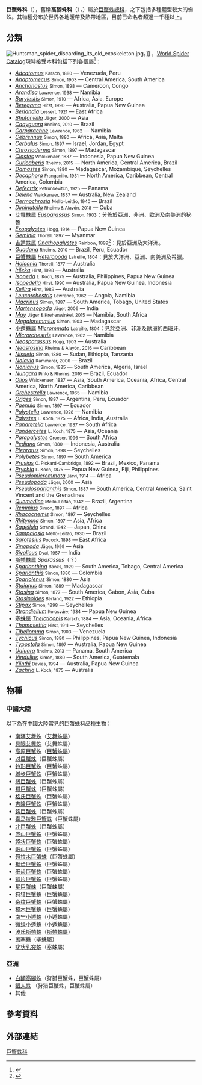 {{Automatic taxobox
| fossil_range = {{Fossil range|第三纪|现代}}
 | image=Huntsman spider white bg03.jpg
 | image_width = 250px
 | image_caption = 獵人蛛
 | taxon=Sparassidae
 |authority = {{link-en|Bertkau|Philip Bertkau}}, 1872
 | diversity_link = #分佈
 | diversity = 82屬、1009種
 | range_map = Distribution.sparassidae.1.png
 | range_map_width = 250px
 | subdivision_ranks = 以下[[屬|屬]]、[[種|種]]
 | subdivision = [[#分類|見內文]]
}}

'''巨蟹蛛科'''（{{lang|la|Sparassidae}}），舊稱'''高腳蛛科'''（{{lang|la|Heteropodidae}}），）屬於[[巨蟹蛛總科|巨蟹蛛總科]]，之下包括多種體型較大的蜘蛛。其物種分布於世界各地暖帶及熱帶地區，目前已命名者超過一千種以上。

==分類==
[[File:Huntsman_spider_discarding_its_old_exoskeleton.jpg|thumb]]。]]
{{as of|2019|04}}，[[World_Spider_Catalog|World Spider Catalog]]現時接受本科包括下列各個屬<ref name=NMBE>{{cite web |url=http://www.wsc.nmbe.ch/family/90 |title=Family: Sparassidae Bertkau, 1872 |website=World Spider Catalog |access-date=2019-04-24 |publisher=Natural History Museum Bern |language=en |archive-date=2020-10-31 |archive-url=https://web.archive.org/web/20201031103428/https://wsc.nmbe.ch/family/90 |dead-url=no }}</ref>：
{{div col|colwidth=30em|small=yes}}
*''[[Adcatomus|Adcatomus]]'' <small>Karsch, 1880</small> — Venezuela, Peru
*''[[Anaptomecus|Anaptomecus]]'' <small>Simon, 1903</small> — Central America, South America
*''[[Anchonastus|Anchonastus]]'' <small>Simon, 1898</small> — Cameroon, Congo
*''[[Arandisa|Arandisa]]'' <small>Lawrence, 1938</small> — Namibia
*''[[Barylestis|Barylestis]]'' <small>Simon, 1910</small> — Africa, Asia, Europe
*''[[Beregama|Beregama]]'' <small>Hirst, 1990</small> — Australia, Papua New Guinea
*''[[Berlandia|Berlandia]]'' <small>Lessert, 1921</small> — East Africa
*''[[Bhutaniella|Bhutaniella]]'' <small>Jäger, 2000</small> — Asia
*''[[Caayguara|Caayguara]]'' <small>Rheims, 2010</small> — Brazil
*''[[Carparachne|Carparachne]]'' <small>Lawrence, 1962</small> — Namibia
*''[[Cebrennus|Cebrennus]]'' <small>Simon, 1880</small> — Africa, Asia, Malta
*''[[Cerbalus|Cerbalus]]'' <small>Simon, 1897</small> — Israel, Jordan, Egypt
*''[[Chrosioderma|Chrosioderma]]'' <small>Simon, 1897</small> — Madagascar
*''[[Clastes|Clastes]]'' <small>Walckenaer, 1837</small> — Indonesia, Papua New Guinea
*''[[Curicaberis|Curicaberis]]'' <small>Rheims, 2015</small> — North America, Central America, Brazil
*''[[Damastes_(spider)|Damastes]]'' <small>Simon, 1880</small> — Madagascar, Mozambique, Seychelles
*''[[Decaphora|Decaphora]]'' <small>Franganillo, 1931</small> — North America, Caribbean, Central America, Colombia
*''[[Defectrix|Defectrix]]'' <small>Petrunkevitch, 1925</small> — Panama
*''[[Delena|Delena]]'' <small>Walckenaer, 1837</small> — Australia, New Zealand
*''[[Dermochrosia|Dermochrosia]]'' <small>Mello-Leitão, 1940</small> — Brazil
*''[[Diminutella|Diminutella]]'' <small>Rheims & Alayón, 2018</small> — Cuba
* [[艾舞蛛属|艾舞蛛属]] ''[[Eusparassus|Eusparassus]]'' <small>Simon, 1903</small>：分佈於亞洲、非洲、歐洲及南美洲的秘魯
*''[[Exopalystes|Exopalystes]]'' <small>Hogg, 1914</small> — Papua New Guinea
*''[[Geminia|Geminia]]'' <small>Thorell, 1897</small> — Myanmar
* [[吉遁蛛属|吉遁蛛属]] ''[[Gnathopalystes|Gnathopalystes]]'' <small>Rainbow, 1899</small><ref>{{cite journal|url=http://www.docin.com/p-69332606.html|title=中国巨蟹蛛科的分属及新种记述蛛形纲：蜘蛛目|access-date=2010-10-20|author=付艷娜}}{{dead link|date=2017年12月 |bot=InternetArchiveBot |fix-attempted=yes }}</ref>：見於亞洲及大洋洲。
*''[[Guadana|Guadana]]'' <small>Rheims, 2010</small> — Brazil, Peru, Ecuador
* [[巨蟹蛛屬|巨蟹蛛屬]] ''[[Heteropoda|Heteropoda]]'' <small>Latreille, 1804</small>：見於大洋洲、亞洲、南美洲及希臘。
*''[[Holconia|Holconia]]'' <small>Thorell, 1877</small> — Australia
*''[[Irileka|Irileka]]'' <small>Hirst, 1998</small> — Australia
*''[[Isopeda|Isopeda]]'' <small>L. Koch, 1875</small> — Australia, Philippines, Papua New Guinea
*''[[Isopedella|Isopedella]]'' <small>Hirst, 1990</small> — Australia, Papua New Guinea, Indonesia
*''[[Keilira|Keilira]]'' <small>Hirst, 1989</small> — Australia
*''[[Leucorchestris|Leucorchestris]]'' <small>Lawrence, 1962</small> — Angola, Namibia
*''[[Macrinus_(spider)|Macrinus]]'' <small>Simon, 1887</small> — South America, Tobago, United States
*''[[Martensopoda|Martensopoda]]'' <small>Jäger, 2006</small> — India
*''[[May_(spider)|May]]'' <small>Jäger & Krehenwinkel, 2015</small> — Namibia, South Africa
*''[[Megaloremmius|Megaloremmius]]'' <small>Simon, 1903</small> — Madagascar
* [[小遁蛛属|小遁蛛属]] ''[[Micrommata|Micrommata]]'' <small>Latreille, 1804</small>：見於亞洲、非洲及歐洲的西班牙。
*''[[Microrchestris|Microrchestris]]'' <small>Lawrence, 1962</small> — Namibia
*''[[Neosparassus|Neosparassus]]'' <small>Hogg, 1903</small> — Australia
*''[[Neostasina|Neostasina]]'' <small>Rheims & Alayón, 2016</small> — Caribbean
*''[[Nisueta|Nisueta]]'' <small>Simon, 1880</small> — Sudan, Ethiopia, Tanzania
*''[[Nolavia|Nolavia]]'' <small>Kammerer, 2006</small> — Brazil
*''[[Nonianus|Nonianus]]'' <small>Simon, 1885</small> — South America, Algeria, Israel
*''[[Nungara|Nungara]]'' <small>Pinto & Rheims, 2016</small> — Brazil, Ecuador
*''[[Olios|Olios]]'' <small>Walckenaer, 1837</small> — Asia, South America, Oceania, Africa, Central America, North America, Caribbean
*''[[Orchestrella|Orchestrella]]'' <small>Lawrence, 1965</small> — Namibia
*''[[Origes|Origes]]'' <small>Simon, 1897</small> — Argentina, Peru, Ecuador
*''[[Paenula_paupercula|Paenula]]'' <small>Simon, 1897</small> — Ecuador
*''[[Palystella|Palystella]]'' <small>Lawrence, 1928</small> — Namibia
*''[[Palystes|Palystes]]'' <small>L. Koch, 1875</small> — Africa, India, Australia
*''[[Panaretella|Panaretella]]'' <small>Lawrence, 1937</small> — South Africa
*''[[Pandercetes|Pandercetes]]'' <small>L. Koch, 1875</small> — Asia, Oceania
*''[[Parapalystes|Parapalystes]]'' <small>Croeser, 1996</small> — South Africa
*''[[Pediana|Pediana]]'' <small>Simon, 1880</small> — Indonesia, Australia
*''[[Pleorotus|Pleorotus]]'' <small>Simon, 1898</small> — Seychelles
*''[[Polybetes|Polybetes]]'' <small>Simon, 1897</small> — South America
*''[[Prusias_(spider)|Prusias]]'' <small>O. Pickard-Cambridge, 1892</small> — Brazil, Mexico, Panama
*''[[Prychia|Prychia]]'' <small>L. Koch, 1875</small> — Papua New Guinea, Fiji, Philippines
*''[[Pseudomicrommata|Pseudomicrommata]]'' <small>Järvi, 1914</small> — Africa
*''[[Pseudopoda|Pseudopoda]]'' <small>Jäger, 2000</small> — Asia
*''[[Pseudosparianthis|Pseudosparianthis]]'' <small>Simon, 1887</small> — South America, Central America, Saint Vincent and the Grenadines
*''[[Quemedice|Quemedice]]'' <small>Mello-Leitão, 1942</small> — Brazil, Argentina
*''[[Remmius|Remmius]]'' <small>Simon, 1897</small> — Africa
*''[[Rhacocnemis|Rhacocnemis]]'' <small>Simon, 1897</small> — Seychelles
*''[[Rhitymna|Rhitymna]]'' <small>Simon, 1897</small> — Asia, Africa
*''[[Sagellula|Sagellula]]'' <small>Strand, 1942</small> — Japan, China
*''[[Sampaiosia|Sampaiosia]]'' <small>Mello-Leitão, 1930</small> — Brazil
*''[[Sarotesius|Sarotesius]]'' <small>Pocock, 1898</small> — East Africa
*''[[Sinopoda|Sinopoda]]'' <small>Jäger, 1999</small> — Asia
*''[[Sivalicus|Sivalicus]]'' <small>Dyal, 1957</small> — India
* [[斯帕蛛属|斯帕蛛属]] ''Sparassus''（？）
*''[[Sparianthina|Sparianthina]]'' <small>Banks, 1929</small> — South America, Tobago, Central America
*''[[Sparianthis|Sparianthis]]'' <small>Simon, 1880</small> — Colombia
*''[[Spariolenus|Spariolenus]]'' <small>Simon, 1880</small> — Asia
*''[[Staianus|Staianus]]'' <small>Simon, 1889</small> — Madagascar
*''[[Stasina|Stasina]]'' <small>Simon, 1877</small> — South America, Gabon, Asia, Cuba
*''[[Stasinoides|Stasinoides]]'' <small>Berland, 1922</small> — Ethiopia
*''[[Stipax|Stipax]]'' <small>Simon, 1898</small> — Seychelles
*''[[Strandiellum|Strandiellum]]'' <small>Kolosváry, 1934</small> — Papua New Guinea
* [[塞蛛属|塞蛛属]] ''[[Thelcticopis|Thelcticopis]]'' <small>Karsch, 1884</small> — Asia, Oceania, Africa
*''[[Thomasettia|Thomasettia]]'' <small>Hirst, 1911</small> — Seychelles
*''[[Tibellomma|Tibellomma]]'' <small>Simon, 1903</small> — Venezuela
*''[[Tychicus_(spider)|Tychicus]]'' <small>Simon, 1880</small> — Philippines, Papua New Guinea, Indonesia
*''[[Typostola|Typostola]]'' <small>Simon, 1897</small> — Australia, Papua New Guinea
*''[[Uaiuara|Uaiuara]]'' <small>Rheims, 2013</small> — Panama, South America
*''[[Vindullus|Vindullus]]'' <small>Simon, 1880</small> — South America, Guatemala
*''[[Yiinthi|Yiinthi]]'' <small>Davies, 1994</small> — Australia, Papua New Guinea
*''[[Zachria|Zachria]]'' <small>L. Koch, 1875</small> — Australia
{{div col end}}

==物種==
{{Expand list}}
=== 中國大陸 ===
以下為在中國大陸常見的巨蟹蛛科品種生物：
* [[南疆艾舞蛛|南疆艾舞蛛]]（[[艾舞蛛屬|艾舞蛛屬]]）
* [[具眼艾舞蛛|具眼艾舞蛛]]（艾舞蛛屬）
* [[高原巨蟹蛛|高原巨蟹蛛]]（[[巨蟹蛛屬|巨蟹蛛屬]]）
* [[对巨蟹蛛|对巨蟹蛛]]（巨蟹蛛屬）
* [[铃形巨蟹蛛|铃形巨蟹蛛]]（巨蟹蛛屬）
* [[城步巨蟹蛛|城步巨蟹蛛]]（巨蟹蛛屬）
* [[弱巨蟹蛛|弱巨蟹蛛]]（巨蟹蛛屬）
* [[钳巨蟹蛛|钳巨蟹蛛]]（巨蟹蛛屬）
* [[格氏巨蟹蛛|格氏巨蟹蛛]]（巨蟹蛛屬）
* [[吉隆巨蟹蛛|吉隆巨蟹蛛]]（巨蟹蛛屬）
* [[钩巨蟹蛛|钩巨蟹蛛]]（巨蟹蛛屬）
* [[喜马拉雅巨蟹蛛|喜马拉雅巨蟹蛛]]（巨蟹蛛屬）
* [[北巨蟹蛛|北巨蟹蛛]]（巨蟹蛛屬）
* [[庐山巨蟹蛛|庐山巨蟹蛛]]（巨蟹蛛屬）
* [[袋状巨蟹蛛|袋状巨蟹蛛]]（巨蟹蛛屬）
* [[岷山巨蟹蛛|岷山巨蟹蛛]]（巨蟹蛛屬）
* [[聂拉木巨蟹蛛|聂拉木巨蟹蛛]]（巨蟹蛛屬）
* [[锯齿巨蟹蛛|锯齿巨蟹蛛]]（巨蟹蛛屬）
* [[细齿巨蟹蛛|细齿巨蟹蛛]]（巨蟹蛛屬）
* [[鳞片巨蟹蛛|鳞片巨蟹蛛]]（巨蟹蛛屬）
* [[星巨蟹蛛|星巨蟹蛛]]（巨蟹蛛屬）
* [[狩猎巨蟹蛛|狩猎巨蟹蛛]]（巨蟹蛛屬）
* [[条纹巨蟹蛛|条纹巨蟹蛛]]（巨蟹蛛屬）
* [[樟木巨蟹蛛|樟木巨蟹蛛]]（巨蟹蛛屬）
* [[南宁小遁蛛|南宁小遁蛛]]（小遁蛛屬）
* [[微绿小遁蛛|微绿小遁蛛]]（小遁蛛屬）
* [[波氏斯帕蛛|波氏斯帕蛛]]（[[斯帕蛛屬|斯帕蛛屬]]）
* [[离塞蛛|离塞蛛]]（塞蛛屬）
* [[疣状乳突蛛|疣状乳突蛛]]（塞蛛屬）

===亞洲===
*[[白額高腳蛛|白額高腳蛛]]（狩猎巨蟹蛛，巨蟹蛛屬）
*[[獵人蛛|猎人蛛]] （狩猎巨蟹蛛，巨蟹蛛屬）
*其他

==參考資料==
{{reflist}}

==外部連結==
{{Taxonbar}}
[[Category:巨蟹蛛科|]]